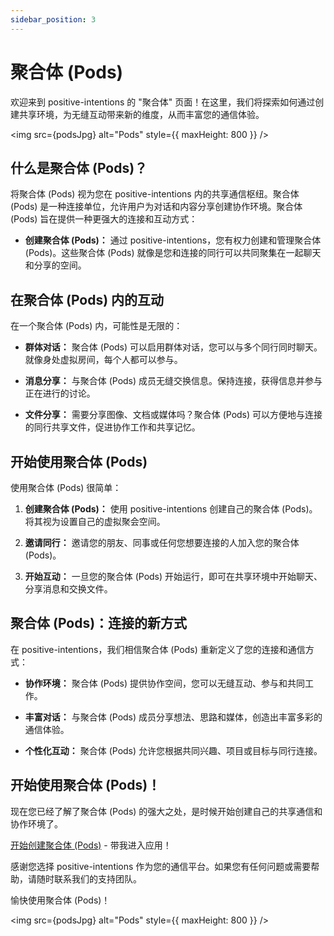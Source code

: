 ```yaml
---
sidebar_position: 3
---
```



# 聚合体 (Pods)
<NLevelAnalytics />

欢迎来到 positive-intentions 的 "聚合体" 页面！在这里，我们将探索如何通过创建共享环境，为无缝互动带来新的维度，从而丰富您的通信体验。

<img src={podsJpg} alt="Pods" style={{ maxHeight: 800 }} />

## 什么是聚合体 (Pods)？

将聚合体 (Pods) 视为您在 positive-intentions 内的共享通信枢纽。聚合体 (Pods) 是一种连接单位，允许用户为对话和内容分享创建协作环境。聚合体 (Pods) 旨在提供一种更强大的连接和互动方式：

- **创建聚合体 (Pods)：** 通过 positive-intentions，您有权力创建和管理聚合体 (Pods)。这些聚合体 (Pods) 就像是您和连接的同行可以共同聚集在一起聊天和分享的空间。

## 在聚合体 (Pods) 内的互动

在一个聚合体 (Pods) 内，可能性是无限的：

- **群体对话：** 聚合体 (Pods) 可以启用群体对话，您可以与多个同行同时聊天。就像身处虚拟房间，每个人都可以参与。

- **消息分享：** 与聚合体 (Pods) 成员无缝交换信息。保持连接，获得信息并参与正在进行的讨论。

- **文件分享：** 需要分享图像、文档或媒体吗？聚合体 (Pods) 可以方便地与连接的同行共享文件，促进协作工作和共享记忆。

## 开始使用聚合体 (Pods)

使用聚合体 (Pods) 很简单：

1. **创建聚合体 (Pods)：** 使用 positive-intentions 创建自己的聚合体 (Pods)。将其视为设置自己的虚拟聚会空间。

2. **邀请同行：** 邀请您的朋友、同事或任何您想要连接的人加入您的聚合体 (Pods)。

3. **开始互动：** 一旦您的聚合体 (Pods) 开始运行，即可在共享环境中开始聊天、分享消息和交换文件。

## 聚合体 (Pods)：连接的新方式

在 positive-intentions，我们相信聚合体 (Pods) 重新定义了您的连接和通信方式：

- **协作环境：** 聚合体 (Pods) 提供协作空间，您可以无缝互动、参与和共同工作。

- **丰富对话：** 与聚合体 (Pods) 成员分享想法、思路和媒体，创造出丰富多彩的通信体验。

- **个性化互动：** 聚合体 (Pods) 允许您根据共同兴趣、项目或目标与同行连接。

## 开始使用聚合体 (Pods)！

现在您已经了解了聚合体 (Pods) 的强大之处，是时候开始创建自己的共享通信和协作环境了。

[开始创建聚合体 (Pods)](https://chat.positive-intentions.com/) - 带我进入应用！

感谢您选择 positive-intentions 作为您的通信平台。如果您有任何问题或需要帮助，请随时联系我们的支持团队。

愉快使用聚合体 (Pods)！

<img src={podsJpg} alt="Pods" style={{ maxHeight: 800 }} />
